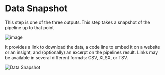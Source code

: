 # Data Snapshot

This step is one of the three outputs. This step takes a snapshot of the pipeline up to that point

![image](https://user-images.githubusercontent.com/90727312/222264681-6da0df69-e2b0-4a19-9c2a-c8092c0aadbc.png)

It provides a link to download the data, a code line to embed it on a website or an insight, and (optionally) an excerpt on the pipelines result. Links may be available in several different formats: CSV, XLSX, or TSV.

![Data Snapshot](https://user-images.githubusercontent.com/94381642/220997187-2c07db3c-93e5-4e0d-b3c5-117db3d3d9c4.png)

